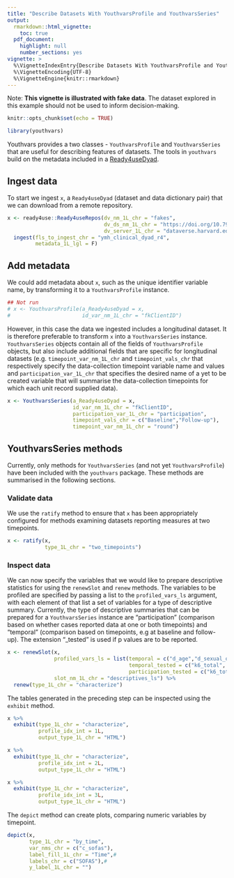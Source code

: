 ```yaml
---
title: "Describe Datasets With YouthvarsProfile and YouthvarsSeries"
output: 
  rmarkdown::html_vignette:
    toc: true
  pdf_document:
    highlight: null
    number_sections: yes
vignette: >
  %\VignetteIndexEntry{Describe Datasets With YouthvarsProfile and YouthvarsSeries}
  %\VignetteEncoding{UTF-8}
  %\VignetteEngine{knitr::rmarkdown}
---
```


Note: **This vignette is illustrated with fake data**. The dataset explored in this example should not be used to inform decision-making.

```r
knitr::opts_chunk$set(echo = TRUE)
```
```r
library(youthvars)
```

Youthvars provides a two classes - `YouthvarsProfile` and `YouthvarsSeries` that are useful for describing features of datasets. The tools in `youthvars` build on the metadata included in a [Ready4useDyad](https://ready4-dev.github.io/ready4use/articles/V_02.html).

## Ingest data
To start we ingest  `x`, a `Ready4useDyad` (dataset and data dictionary pair) that we can download from a remote repository.

```r
x <- ready4use::Ready4useRepos(dv_nm_1L_chr = "fakes",
                               dv_ds_nm_1L_chr = "https://doi.org/10.7910/DVN/W95KED",
                               dv_server_1L_chr = "dataverse.harvard.edu") %>%
  ingest(fls_to_ingest_chr = "ymh_clinical_dyad_r4",
         metadata_1L_lgl = F)
```

## Add metadata
We could add metadata about `x`, such as the unique identifier variable name, by transforming it to a `YouthvarsProfile` instance.

```r
## Not run
# x <- YouthvarsProfile(a_Ready4useDyad = x,
#                       id_var_nm_1L_chr = "fkClientID")
```

However, in this case the data we ingested includes a longitudinal dataset. It is therefore preferable to transform `x` into a `YouthvarsSeries` instance.  `YouthvarsSeries` objects contain all of the fields of `YouthvarsProfile` objects, but also include additional fields that are specific for longitudinal datasets (e.g. `timepoint_var_nm_1L_chr` and `timepoint_vals_chr` that respectively specify the data-collection timepoint variable name and values and `participation_var_1L_chr` that specifies the desired name of a yet to be created variable that will summarise the data-collection timepoints for which each unit record supplied data).

```r
x <- YouthvarsSeries(a_Ready4useDyad = x,
                     id_var_nm_1L_chr = "fkClientID",
                     participation_var_1L_chr = "participation",
                     timepoint_vals_chr = c("Baseline","Follow-up"),
                     timepoint_var_nm_1L_chr = "round")
```

## YouthvarsSeries methods
Currently, only methods for `YouthvarsSeries` (and not yet `YouthvarsProfile`) have been included with the `youthvars` package. These methods are summarised in the following sections.

### Validate data
We use the `ratify` method to ensure that `x` has been appropriately configured for methods examining datasets reporting measures at two timepoints.

```r
x <- ratify(x,
            type_1L_chr = "two_timepoints")
```

### Inspect data
We can now specify the variables that we would like to prepare descriptive statistics for using the `renewSlot` and `renew` methods. The variables to be profiled are specified by passing a list to the `profiled_vars_ls` argument, with each element of that list a set of variables for a type of descriptive summary. Currently, the type of descriptive summaries that can be prepared for a `YouthvarsSeries` instance are "participation" (comparison based on whether cases reported data at one or both timepoints) and "temporal" (comparison based on timepoints, e.g at baseline and follow-up). The extension "_tested" is used if p values are to be reported.

```r
x <- renewSlot(x,
               profiled_vars_ls = list(temporal = c("d_age","d_sexual_ori_s","d_studying_working"),  
                                       temporal_tested = c("k6_total", "phq9_total", "bads_total"), 
                                       participation_tested = c("k6_total", "phq9_total", "bads_total")),
               slot_nm_1L_chr = "descriptives_ls") %>%
  renew(type_1L_chr = "characterize")

```

The tables generated in the preceding step can be inspected using the `exhibit` method.

```r
x %>%
  exhibit(type_1L_chr = "characterize",
          profile_idx_int = 1L,
          output_type_1L_chr = "HTML")
```

```r
x %>%
  exhibit(type_1L_chr = "characterize",
          profile_idx_int = 2L,
          output_type_1L_chr = "HTML")
```

```r
x %>%
  exhibit(type_1L_chr = "characterize",
          profile_idx_int = 3L,
          output_type_1L_chr = "HTML")
```

The `depict` method can create plots, comparing numeric variables by timepoint.

```r
depict(x,
       type_1L_chr = "by_time",
       var_nms_chr = c("c_sofas"),
       label_fill_1L_chr = "Time",#
       labels_chr = c("SOFAS"),#
       y_label_1L_chr = "")
```
